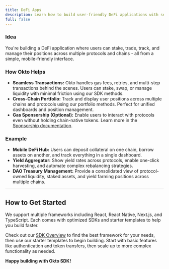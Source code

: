 ```yaml
---
title: DeFi Apps
description: Learn how to build user-friendly DeFi applications with seamless cross-chain transactions and portfolio management.
full: false
---
```


### **Idea**  

You're building a DeFi application where users can stake, trade, track, and manage their positions across multiple protocols and chains - all from a simple, mobile-friendly interface.

### **How Okto Helps**

- **Seamless Transactions:** Okto handles gas fees, retries, and multi-step transactions behind the scenes. Users can stake, swap, or manage liquidity with minimal friction using our SDK methods.
- **Cross-Chain Portfolio:** Track and display user positions across multiple chains and protocols using our portfolio methods. Perfect for unified dashboards and position management.
- **Gas Sponsorship (Optional):** Enable users to interact with protocols even without holding chain-native tokens. Learn more in the [Sponsorship documentation](/docs/developer-admin-dashboard/sponsorship).

### **Example**

- **Mobile DeFi Hub:** Users can deposit collateral on one chain, borrow assets on another, and track everything in a single dashboard.
- **Yield Aggregator:** Show yield rates across protocols, enable one-click harvesting, and automate complex rebalancing strategies.
- **DAO Treasury Management:** Provide a consolidated view of protocol-owned liquidity, staked assets, and yield farming positions across multiple chains.

---

## How to Get Started

We support multiple frameworks including React, React Native, Next.js, and TypeScript. Each comes with optimized SDKs and starter templates to help you build faster.

Check out our [SDK Overview](/docs/okto-sdk/supported-sdk-platforms) to find the best framework for your needs, then use our starter templates to begin building. Start with basic features like authentication and token transfers, then scale up to more complex functionality as needed.

<QuickStartBanner />

**Happy building with Okto SDK!**




